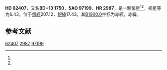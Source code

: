 {{Starbox begin
| name = HD 62407
}}
{{Starbox observe
| epoch = [[J2000.0|J2000.0]]
| constell = {{星座名待查}}<ref name=SIMBAD>{{cite web
 | url=http://simbad.u-strasbg.fr/simbad/sim-id?Ident=HR+2987
 | title =Pulsating variable Star
 | publisher=Centre de Données astronomiques de Strasbourg
 | work=SIMBAD
 | accessdate=2012-07-13}}</ref><ref name=DATA>{{cite web
 | url=http://vizier.u-strasbg.fr/viz-bin/VizieR-5?-out.add=.&-source=5050&-corr=PK=HR&-out.max=9999&HR=2987
 | title=VizieR Detailed Page
 | accessdate=2012-07-13
 | archive-date=2016-03-04
 | archive-url=https://web.archive.org/web/20160304195846/http://vizier.u-strasbg.fr/viz-bin/VizieR-5?-out.add=.&-source=5050&-corr=PK=HR&-out.max=9999&HR=2987
 | dead-url=no
 }}</ref>
| 星官 = 
| ra = {{RA|7|44|14}}<ref name=SIMBAD /><ref name=DATA />
| dec = {{DEC|+12|51|34}}<ref name=SIMBAD /><ref name=DATA />
| appmag_v = 6.43<ref name=SIMBAD /><ref name=DATA />
}}
{{Starbox character
| class = K0<ref name=SIMBAD /><ref name=DATA />
| b-v = <ref name=SIMBAD /><ref name=DATA />
| u-b = <ref name=SIMBAD /><ref name=DATA />
| r-i = <ref name=SIMBAD /><ref name=DATA />
| variable = 
}}
{{Starbox astrometry
| radial_v = 
| prop_mo_ra = 27
| parallax = 
| p_error = 
}}
{{Starbox catalog
| names =BD+13 1750，[[SAO星表|SAO]] 97199，[[HD星表|HD]] 62407，[[HR星表|HR]] 2987}}
{{Starbox reference |Simbad=HR+2987}}
{{Starbox end}}

'''HD 62407'''，又名'''BD+13 1750'''，'''SAO 97199'''、'''HR 2987'''，是一颗恒星<ref name=SIMBAD /><ref name=DATA />，视星等为6.43，位于[[銀道座標系|銀經]]207.12，[[銀道座標系|銀緯]]17.43，其[[B1900.0|B1900.0]]坐标为赤經{{RA|7|38|38.9}}，赤緯{{DEC|+13|17.43|57}}。

== 参考文献 ==
{{reflist}}

{{star-stub}}

[[Category:HD和HDE天體|62407]]
[[Category:HR天體|2987]]
[[Category:SAO天體|97199]]